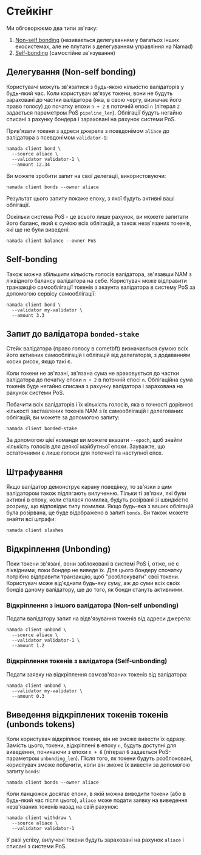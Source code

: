 # Стейкінг

Ми обговорюємо два типи зв'язку: 
1. [Non-self bonding](#не-самозв'язок-делегування) (називається делегуванням у багатьох інших екосистемах, але не плутати з делегуванням управління на Namad)
2. [Self-bonding](#self-bonding) (самостійне зв'язування)

## Делегування (Non-self bonding)

Користувачі можуть зв'язатися з будь-якою кількістю валідаторів у будь-який час. Коли користувач зв'язує токени, вони не будуть зараховані до частки валідатора (яка, в свою чергу, визначає його право голосу) до початку епохи `n + 2` в поточній епосі `n` (літерал `2` задається параметром PoS `pipeline_len`). Облігації будуть негайно списані з рахунку бондера і зараховані на рахунок системи PoS.

Прив'язати токени з адреси джерела з псевдонімом `aliace` до валідатора з псевдонімом `validator-1`:

```shell copy
namada client bond \
  --source aliace \
  --validator validator-1 \
  --amount 12.34
```

Ви можете зробити запит на свої делегації, використовуючи:

```shell copy
namada client bonds --owner aliace
```

Результат цього запиту покаже епоху, з якої будуть активні ваші облігації.

Оскільки система PoS - це всього лише рахунок, ви можете запитати його баланс, який є сумою всіх облігацій, а також незв'язаних токенів, які ще не були виведені:

```shell copy
namada client balance --owner PoS
```

## Self-bonding

Також можна збільшити кількість голосів валідатора, зв'язавши NAM з ліквідного балансу валідатора на себе. Користувач може відправити транзакцію самооблігації токенів з акаунта валідатора в систему PoS за допомогою сервісу самооблігації:

```shell copy
namada client bond \
  --validator my-validator \
  --amount 3.3
```

## Запит до валідатора `bonded-stake`

Стейк валідатора (право голосу в cometbft) визначається сумою всіх його активних самооблігацій і облігацій від делегаторів, з додаванням косих рисок, якщо такі є.

Коли токени не зв'язані, зв'язана сума не враховується до частки валідатора до початку епохи `n + 2` в поточній епосі `n`. Облігаційна сума токенів буде негайно списана з рахунку валідатора і зарахована на рахунок системи PoS.

Побачити всіх валідаторів і їх кількість голосів, яка в точності дорівнює кількості заставлених токенів NAM з їх самооблігацій і делегованих облігацій, ви можете за допомогою запиту:

```shell copy
namada client bonded-stake
```

За допомогою цієї команди ви можете вказати `--epoch`, щоб знайти кількість голосів для деякої майбутньої епохи. Зауважте, що остаточними є лише голоси для поточної та наступної епох.

## Штрафування

Якщо валідатор демонструє карану поведінку, то зв'язки з цим валідатором також підлягають вилученню. Тільки ті зв'язки, які були активні в епоху, коли сталася помилка, будуть розірвані зі швидкістю розриву, що відповідає типу помилки. Якщо будь-яка з ваших облігацій була розірвана, це буде відображено в запиті `bonds`. Ви також можете знайти всі штрафи:

```shell copy
namada client slashes
```

## Відкріплення (Unbonding)

Поки токени зв'язані, вони заблоковані в системі PoS і, отже, не є ліквідними, поки бондер не виведе їх. Для цього бондеру спочатку потрібно відправити транзакцію, щоб "розблокувати" свої токени. Користувач може від'єднати будь-яку суму, аж до суми всіх своїх бондів даному валідатору, ще до того, як бонди стануть активними.

### Відкріплення з іншого валідатора (Non-self unbonding)
Подати валідатору запит на відв'язування токенів від адреси джерела:
```shell copy
namada client unbond \
  --source aliace \
  --validator validator-1 \
  --amount 1.2
```

### Відкріплення токенів з валідатора (Self-unbonding)

Подати заявку на відкріплення самозв'язаних токенів від валідатора:
```shell copy
namada client unbond \
  --validator my-validator \
  --amount 0.3
```

## Виведення відкріплених токенів токенів (unbonds tokens) 
Коли користувач відкріплює токени, він не зможе вивести їх одразу. Замість цього, токени, відкріплені в епоху `n`, будуть доступні для виведення, починаючи з епохи `n + 6` (літерал `6` задається PoS-параметром `unbonding_len`). Після того, як токени будуть розблоковані, користувач зможе побачити, коли він зможе їх вивести за допомогою запиту `bonds`:

```shell copy
namada client bonds --owner aliace
```

Коли ланцюжок досягає епохи, в якій можна виводити токени (або в будь-який час після цього), `aliace` може подати заявку на виведення незв'язаних токенів назад на свій рахунок:

```shell copy
namada client withdraw \
  --source aliace \
  --validator validator-1
```

У разі успіху, вилучені токени будуть зараховані на рахунок `aliace` і списані з системи PoS.

